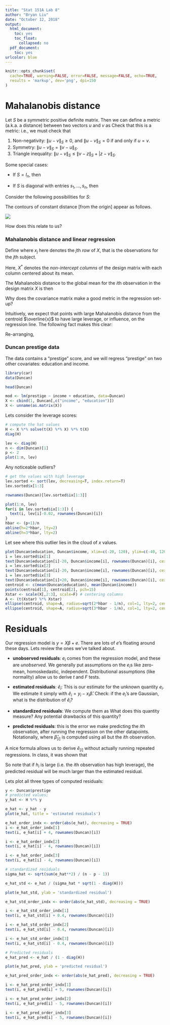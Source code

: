 ```yaml
---
title: "Stat 151A Lab 8"
author: "Bryan Liu"
date: "October 12, 2018"
output:
  html_document:
    toc: yes
    toc_float:
      collapsed: no
  pdf_document:
    toc: yes
urlcolor: blue
---
```


```r
knitr::opts_chunk$set(
  cache=TRUE, warning=FALSE, error=FALSE, message=FALSE, echo=TRUE, 
  results = 'markup', dev='png', dpi=150
)
```
# Mahalanobis distance
Let $S$ be a symmetric positive definite matrix. Then we can define a metric (a.k.a. a distance) between two vectors $u$ and $v$ as 
\begin{align}
\|u - v\|_S = \sqrt{u^T S^{-1} v}
\end{align}
Check that this is a metric: i.e., we must check that 

1. Non-negativity: $\|u - v\|_S \geq 0$, and $\|u - v\|_S = 0$ if and only if $u = v$. 
2. Symmetry: $\|u - v\|_S = \|v - u\|_S$. 
3. Triangle inequality: $\|u - v\|_S \leq \|v - z\|_S + |z - v\|_S$. 

Some special cases: 

* If $S = I_n$, then 
\begin{align}
\sqrt{v^\top v} = \sqrt{v_1^2 + \cdots + v_n^2} = \|v\|.
\end{align}

* If $S$ is diagonal with entries $s_1, ..., s_n$, then 
\begin{align}
\sqrt{\frac{v_1^2}{s_1} + \cdots + \frac{v_n^2}{s_n}}.
\end{align}

Consider the following possibilities for $S$: 
\begin{align}
\begin{bmatrix}
1 \\ & 1
\end{bmatrix},
\begin{bmatrix}
2 \\ & 2
\end{bmatrix},
\begin{bmatrix}
1 \\ & 2
\end{bmatrix},
\begin{bmatrix}
2 \\ & 1
\end{bmatrix},
\begin{bmatrix}
1 & 0.1 \\ 0.1 & 1
\end{bmatrix},
\begin{bmatrix}
1 & 0.5 \\ 0.5 & 1
\end{bmatrix},
\begin{bmatrix}
1 & -0.1 \\ -0.1 & 1
\end{bmatrix},
\begin{bmatrix}
1 & -0.5 \\ -0.5 & 1
\end{bmatrix}
\end{align}

The contours of constant distance [from the origin] appear as follows.

![](./mahalanobis_contours.png)

How does this relate to us?


### Mahalanobis distance and linear regression
Define 
\begin{align}
S := \frac{1}{n-1} \sum_{j=1}^n (x_j - \overline{x})(x_j - \overline{x})^\top
= \frac{1}{n-1} (X^*)^\top (X^*)
\end{align}
where $x_j$ here denotes the $j$th *row* of $X$, that is the observations for the $j$th subject. 

Here, $X^*$ denotes the *non-intercept columns* of the design matrix with each column centered about its mean. 

The Mahalanobis distance to the global mean for the $i$th observation in the design matrix $X$ is then 
\begin{align}
\sqrt{(x_i - \overline{x})^\top S^{-1} (x_i - \overline{x})},
\end{align}

Why does the covariance matrix make a good metric in the regression set-up?

Intuitively, we expect that points with large Mahalanobis distance from the centroid $\overline{x}$ to have large leverage, or influence, on the regression line. The following fact makes this clear: 
\begin{align}
\underbrace{(x_i - \overline{x})^\top S^{-1} (x_i - \overline{x})}_{\Gamma_i} = (n - 1) (h_i - \frac{1}{n})
\end{align}

Re-arranging, 
\begin{align}
h_i = \frac{1}{n} + \underbrace{(x_i - \overline{x})^\top [(X^*)^\top (X^*)]^{-1} (x_i - \overline{x})}_{\frac{1}{n-1} \Gamma_i}
\end{align}

### Duncan prestige data

The data contains a "prestige" score, and we will regress "prestige" on two other covariates: education and income.  

```r
library(car)
data(Duncan)

head(Duncan)
```

```r
mod <- lm(prestige ~ income + education, data=Duncan)
X <- cbind(1, Duncan[,c("income", "education")])
X <- unname(as.matrix(X))
```

Lets consider the leverage scores: 
```r
# compute the hat values
H <- X %*% solve(t(X) %*% X) %*% t(X)
diag(H)
```

```r
lev <- diag(H)
n <- dim(Duncan)[1]
p <- 2
plot(1:n, lev)
```
Any noticeable outliers?
```r
# get the values with high leverage
lev.sorted <- sort(lev, decreasing=T, index.return=T)
lev.sorted$x[1:3]

rownames(Duncan)[lev.sorted$ix[1:3]]
```

```r
plot(1:n, lev)
for(i in lev.sorted$ix[1:3]) {
  text(i, lev[i]-0.02, rownames(Duncan)[i])
}
hbar <- (p+1)/n
abline(h=2*hbar, lty=2)
abline(h=3*hbar, lty=2)
```

Let see where this outlier lies in the cloud of $x$ values. 
```r
plot(Duncan$education, Duncan$income, xlim=c(-20, 120), ylim=c(-40, 120), xlab="education", ylab="income")
i = lev.sorted$ix[1]
text(Duncan$education[i]-20, Duncan$income[i], rownames(Duncan)[i], cex=0.8)
i = lev.sorted$ix[2]
text(Duncan$education[i]-20, Duncan$income[i], rownames(Duncan)[i], cex=0.8)
i = lev.sorted$ix[3]
text(Duncan$education[i]+20, Duncan$income[i], rownames(Duncan)[i], cex=0.8)
centroid <- c(mean(Duncan$education), mean(Duncan$income))
points(centroid[1], centroid[2], pch=15)
Xstar <- scale(X[,2:3], scale=F) # centering columns
A <- (t(Xstar) %*% Xstar)
ellipse(centroid, shape=A, radius=sqrt(2*hbar - 1/n), col=1, lty=2, center.cex=0)
ellipse(centroid, shape=A, radius=sqrt(3*hbar - 1/n), col=1, lty=2, center.cex=0)

```

# Residuals
Our regression model is $y = X\beta + e$. 
There are lots of $e$'s floating around these days. Lets review the ones we've talked about. 

* **unobserved residuals**: $e_i$ comes from the regression model, and these are *unobserved*. We generally put assumptions on the $e_i$s like zero-mean, homoskedastic, independent. Distributional assumptions (like normality) allow us to derive $t$ and $F$ tests. 

* **estimated residuals**: $\hat e_i$: This is our estimate for the unknown quantity $e_i$. We estimate it simply with $\hat e_i = y_i - x_i \hat\beta$. Check: if the $e_i$'s are Gaussian, what is the distribution of $\hat e_i$?

* **standardized residuals**: We compute them as 
\begin{align}
r_i := \frac{\widehat{e}_i}{\widehat{\sigma} \sqrt{1 - h_i}}
\end{align}
What does this quantity measure? Any potential drawbacks of this quantity?

* **predicted residuals**: this is the error we make predicting the $i$th observation, after running the regression on the other datapoints. Notationally, 
\begin{align}
\widehat{e}_{[i]} := y_i - x_i^\top \widehat{\beta}_{[i]},
\end{align}
where $\widehat{\beta}_{[i]}$ is computed using all but the $i$th observation. 

A nice formula allows us to derive $\widehat{e}_{[i]}$ without actually running repeated regressions. In class, it was shown that 
\begin{align}
\widehat{e}_{[i]} = \frac{\widehat{e}_i}{1 - h_i}
\end{align}

So note that if $h_i$ is large (i.e. the $i$th observation has high leverage), the predicted residual will be much larger than the estimated residual. 

Lets plot all three types of computed residuals: 
```r
y <- Duncan$prestige
# predicted values; 
y_hat <- H %*% y 

e_hat <- y_hat - y
plot(e_hat, title = 'estimated residuals')

e_hat_order_indx <- order(abs(e_hat), decreasing = TRUE)
i <- e_hat_order_indx[1]
text(i, e_hat[i] + 4, rownames(Duncan)[i])

i <- e_hat_order_indx[2]
text(i, e_hat[i] - 4, rownames(Duncan)[i])

i <- e_hat_order_indx[3]
text(i, e_hat[i] - 4, rownames(Duncan)[i])

```
```r
# standardized residuals
sigma_hat <- sqrt(sum(e_hat**2) / (n - p - 1))

e_hat_std <- e_hat / (sigma_hat * sqrt(1 - diag(H)))

plot(e_hat_std, ylab = 'standardized residual')

e_hat_std_order_indx <- order(abs(e_hat_std), decreasing = TRUE)

i <- e_hat_std_order_indx[1]
text(i, e_hat_std[i] + 0.4, rownames(Duncan)[i])

i <- e_hat_std_order_indx[2]
text(i, e_hat_std[i] - 0.4, rownames(Duncan)[i])

i <- e_hat_std_order_indx[3]
text(i, e_hat_std[i] - 0.4, rownames(Duncan)[i])

```


```r
# Predicted residuals
e_hat_pred <- e_hat / (1 - diag(H))

plot(e_hat_pred, ylab = 'predicted residual')

e_hat_pred_order_indx <- order(abs(e_hat_pred), decreasing = TRUE)

i <- e_hat_pred_order_indx[1]
text(i, e_hat_pred[i] + 5, rownames(Duncan)[i])

i <- e_hat_pred_order_indx[2]
text(i, e_hat_pred[i] - 5, rownames(Duncan)[i])

i <- e_hat_pred_order_indx[3]
text(i, e_hat_pred[i] - 5, rownames(Duncan)[i])

```